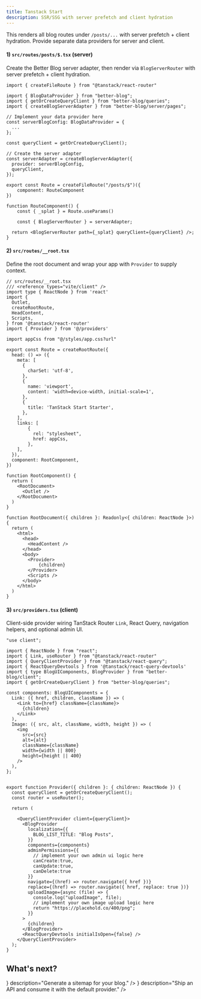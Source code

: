 ```yaml
---
title: Tanstack Start
description: SSR/SSG with server prefetch and client hydration
---
```


This renders all blog routes under `/posts/...` with server prefetch + client hydration. Provide separate data providers for server and client.

#### 1) `src/routes/posts/$.tsx` (server)
Create the Better Blog server adapter, then render via `BlogServerRouter` with server prefetch + client hydration.

```tsx
import { createFileRoute } from "@tanstack/react-router"

import { BlogDataProvider } from "better-blog";
import { getOrCreateQueryClient } from "better-blog/queries";
import { createBlogServerAdapter } from "better-blog/server/pages";

// Implement your data provider here
const serverBlogConfig: BlogDataProvider = {
  ...
};

const queryClient = getOrCreateQueryClient();

// Create the server adapter
const serverAdapter = createBlogServerAdapter({
  provider: serverBlogConfig,
  queryClient,
});

export const Route = createFileRoute("/posts/$")({
    component: RouteComponent
})

function RouteComponent() {
    const { _splat } = Route.useParams()

    const { BlogServerRouter } = serverAdapter;

  return <BlogServerRouter path={_splat} queryClient={queryClient} />;
}
```

#### 2) `src/routes/__root.tsx`
Define the root document and wrap your app with `Provider` to supply context.

```tsx
// src/routes/__root.tsx
/// <reference types="vite/client" />
import type { ReactNode } from 'react'
import {
  Outlet,
  createRootRoute,
  HeadContent,
  Scripts,
} from '@tanstack/react-router'
import { Provider } from '@/providers'

import appCss from "@/styles/app.css?url"

export const Route = createRootRoute({
  head: () => ({
    meta: [
      {
        charSet: 'utf-8',
      },
      {
        name: 'viewport',
        content: 'width=device-width, initial-scale=1',
      },
      {
        title: 'TanStack Start Starter',
      },
    ],
    links: [
        {
          rel: "stylesheet",
          href: appCss,
        },
    ],
  }),
  component: RootComponent,
})

function RootComponent() {
  return (
    <RootDocument>
      <Outlet />
    </RootDocument>
  )
}

function RootDocument({ children }: Readonly<{ children: ReactNode }>) {
  return (
    <html>
      <head>
        <HeadContent />
      </head>
      <body>
        <Provider>
            {children}
        </Provider>
        <Scripts />
      </body>
    </html>
  )
}
```

#### 3) `src/providers.tsx` (client)
Client-side provider wiring TanStack Router `Link`, React Query, navigation helpers, and optional admin UI.

```tsx
"use client";

import { ReactNode } from "react";
import { Link, useRouter } from "@tanstack/react-router"
import { QueryClientProvider } from "@tanstack/react-query";
import { ReactQueryDevtools } from '@tanstack/react-query-devtools'
import { type BlogUIComponents, BlogProvider } from "better-blog/client";
import { getOrCreateQueryClient } from "better-blog/queries";

const components: BlogUIComponents = {
  Link: ({ href, children, className }) => (
    <Link to={href} className={className}>
      {children}
    </Link>
  ),
  Image: ({ src, alt, className, width, height }) => (
    <img
      src={src}
      alt={alt}
      className={className}
      width={width || 800}
      height={height || 400}
    />
  ),
};


export function Provider({ children }: { children: ReactNode }) {
  const queryClient = getOrCreateQueryClient();
  const router = useRouter();

  return (

    <QueryClientProvider client={queryClient}>
      <BlogProvider
        localization={{
          BLOG_LIST_TITLE: "Blog Posts",
        }}
        components={components}
        adminPermissions={{
          // implement your own admin ui logic here
          canCreate:true,
          canUpdate:true,
          canDelete:true
        }}
        navigate={(href) => router.navigate({ href })}
        replace={(href) => router.navigate({ href, replace: true })}
        uploadImage={async (file) => {
          console.log("uploadImage", file);
          // implement your own image upload logic here
          return "https://placehold.co/400/png";
        }}
      >
        {children}
      </BlogProvider>
      <ReactQueryDevtools initialIsOpen={false} />
    </QueryClientProvider>
  );
}
```



## What's next?

<Cards>
  <Card
    title="Sitemap generation"
    href="/sitemap"
    icon={<Layers size={20} />}
    description="Generate a sitemap for your blog."
  />
  <Card
    title="API routes"
    href="/api-routes"
    icon={<Router size={20} />}
    description="Ship an API and consume it with the default provider."
  />
</Cards>
